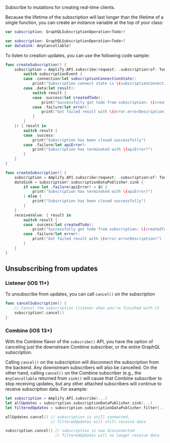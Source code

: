 Subscribe to mutations for creating real-time clients.

Because the lifetime of the subscription will last longer than the lifetime of a single function, you can create an instance variable at the top of your class:

<BlockSwitcher>

<Block name="Listener (iOS 11+)">

```swift
var subscription: GraphQLSubscriptionOperation<Todo>?
```

</Block>

<Block name="Combine (iOS 13+)">

```swift
var subscription: GraphQLSubscriptionOperation<Todo>?
var dataSink: AnyCancellable?
```

</Block>

</BlockSwitcher>

To listen to creation updates, you can use the following code sample:

<BlockSwitcher>

<Block name="Listener (iOS 11+)">

```swift
func createSubscription() {
    subscription = Amplify.API.subscribe(request: .subscription(of: Todo.self, type: .onCreate), valueListener: { (subscriptionEvent) in
        switch subscriptionEvent {
        case .connection(let subscriptionConnectionState):
            print("Subscription connect state is \(subscriptionConnectionState)")
        case .data(let result):
            switch result {
            case .success(let createdTodo):
                print("Successfully got todo from subscription: \(createdTodo)")
            case .failure(let error):
                print("Got failed result with \(error.errorDescription)")
            }
        }
    }) { result in
        switch result {
        case .success:
            print("Subscription has been closed successfully")
        case .failure(let apiError):
            print("Subscription has terminated with \(apiError)")
        }
    }
}
```
</Block>

<Block name="Combine (iOS 13+)">

```swift
func createSubscription() {
    subscription = Amplify.API.subscribe(request: .subscription(of: Todo.self, type: .onCreate))
    dataSink = subscription?.subscriptionDataPublisher.sink {
        if case let .failure(apiError) = $0 {
            print("Subscription has terminated with \(apiError)")
        } else {
            print("Subscription has been closed successfully")
        }
    }
    receiveValue: { result in
        switch result {
        case .success(let createdTodo):
            print("Successfully got todo from subscription: \(createdTodo)")
        case .failure(let error):
            print("Got failed result with \(error.errorDescription)")
        }
    }
}
```

</Block>

</BlockSwitcher>

## Unsubscribing from updates

### Listener (iOS 11+)

To unsubscribe from updates, you can call `cancel()` on the subscription

```swift
func cancelSubscription() {
    // Cancel the subscription listener when you're finished with it
    subscription?.cancel()
}
```

### Combine (iOS 13+)

With the Combine flavor of the `subscribe()` API, you have the option of canceling just the downstream Combine subscriber, or the entire GraphQL subscription.

Calling `cancel()` on the subscription will disconnect the subscription from the backend. Any downstream subscribers will also be cancelled. On the other hand, calling `cancel()` on the Combine subscriber (e.g., the `AnyCancellable` returned from `sink()` will cause that Combine subscriber to stop receiving updates, but any other attached subscribers will continue to receive subscription data. For example:

```swift
let subscription = Amplify.API.subscribe(...)
let allUpdates = subscription.subscriptionDataPublisher.sink(...)
let filteredUpdates = subscription.subscriptionDataPublisher.filter{...}.sink(...)

allUpdates.cancel() // subscription is still connected,
                    // filteredUpdates will still receive data

subscription.cancel() // subscription is now disconnected
                      // filteredUpdates will no longer receive data
```

